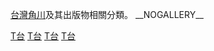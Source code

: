 {{commonscat|Kadokawa Taiwan}}
[[台灣角川|台灣角川]]及其出版物相關分類。
__NOGALLERY__

[[Category:臺灣漫畫出版社|T台]]
[[Category:動畫產業公司|T台]]
[[Category:角川集團|T台]]
[[Category:總部位於臺北市松山區的工商業機構|T台]]